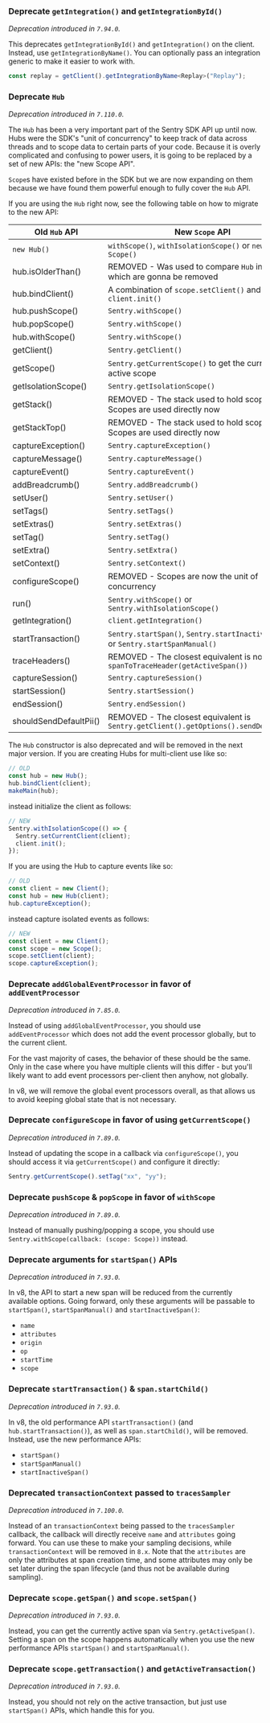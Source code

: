 ### Deprecate `getIntegration()` and `getIntegrationById()`

_Deprecation introduced in `7.94.0`._

This deprecates `getIntegrationById()` and `getIntegration()` on the client. Instead, use `getIntegrationByName()`. You can optionally pass an integration generic to make it easier to work with.

```TypeScript
const replay = getClient().getIntegrationByName<Replay>("Replay");
```

### Deprecate `Hub`

_Deprecation introduced in `7.110.0`._

The `Hub` has been a very important part of the Sentry SDK API up until now. Hubs were the SDK's "unit of concurrency"
to keep track of data across threads and to scope data to certain parts of your code. Because it is overly complicated
and confusing to power users, it is going to be replaced by a set of new APIs: the "new Scope API".

`Scope`s have existed before in the SDK but we are now expanding on them because we have found them powerful enough to
fully cover the `Hub` API.

If you are using the `Hub` right now, see the following table on how to migrate to the new API:

| Old `Hub` API          | New `Scope` API                                                                      |
| ---------------------- | ------------------------------------------------------------------------------------ |
| `new Hub()`            | `withScope()`, `withIsolationScope()` or `new Scope()`                               |
| hub.isOlderThan()      | REMOVED - Was used to compare `Hub` instances, which are gonna be removed            |
| hub.bindClient()       | A combination of `scope.setClient()` and `client.init()`                             |
| hub.pushScope()        | `Sentry.withScope()`                                                                 |
| hub.popScope()         | `Sentry.withScope()`                                                                 |
| hub.withScope()        | `Sentry.withScope()`                                                                 |
| getClient()            | `Sentry.getClient()`                                                                 |
| getScope()             | `Sentry.getCurrentScope()` to get the currently active scope                         |
| getIsolationScope()    | `Sentry.getIsolationScope()`                                                         |
| getStack()             | REMOVED - The stack used to hold scopes. Scopes are used directly now                |
| getStackTop()          | REMOVED - The stack used to hold scopes. Scopes are used directly now                |
| captureException()     | `Sentry.captureException()`                                                          |
| captureMessage()       | `Sentry.captureMessage()`                                                            |
| captureEvent()         | `Sentry.captureEvent()`                                                              |
| addBreadcrumb()        | `Sentry.addBreadcrumb()`                                                             |
| setUser()              | `Sentry.setUser()`                                                                   |
| setTags()              | `Sentry.setTags()`                                                                   |
| setExtras()            | `Sentry.setExtras()`                                                                 |
| setTag()               | `Sentry.setTag()`                                                                    |
| setExtra()             | `Sentry.setExtra()`                                                                  |
| setContext()           | `Sentry.setContext()`                                                                |
| configureScope()       | REMOVED - Scopes are now the unit of concurrency                                     |
| run()                  | `Sentry.withScope()` or `Sentry.withIsolationScope()`                                |
| getIntegration()       | `client.getIntegration()`                                                            |
| startTransaction()     | `Sentry.startSpan()`, `Sentry.startInactiveSpan()` or `Sentry.startSpanManual()`     |
| traceHeaders()         | REMOVED - The closest equivalent is now `spanToTraceHeader(getActiveSpan())`         |
| captureSession()       | `Sentry.captureSession()`                                                            |
| startSession()         | `Sentry.startSession()`                                                              |
| endSession()           | `Sentry.endSession()`                                                                |
| shouldSendDefaultPii() | REMOVED - The closest equivalent is `Sentry.getClient().getOptions().sendDefaultPii` |

The `Hub` constructor is also deprecated and will be removed in the next major version. If you are creating Hubs for
multi-client use like so:

```TypeScript
// OLD
const hub = new Hub();
hub.bindClient(client);
makeMain(hub);
```

instead initialize the client as follows:

```TypeScript
// NEW
Sentry.withIsolationScope(() => {
  Sentry.setCurrentClient(client);
  client.init();
});
```

If you are using the Hub to capture events like so:

```TypeScript
// OLD
const client = new Client();
const hub = new Hub(client);
hub.captureException();
```

instead capture isolated events as follows:

```TypeScript
// NEW
const client = new Client();
const scope = new Scope();
scope.setClient(client);
scope.captureException();
```

### Deprecate `addGlobalEventProcessor` in favor of `addEventProcessor`

_Deprecation introduced in `7.85.0`._

Instead of using `addGlobalEventProcessor`, you should use `addEventProcessor` which does not add the event processor
globally, but to the current client.

For the vast majority of cases, the behavior of these should be the same. Only in the case where you have multiple
clients will this differ - but you'll likely want to add event processors per-client then anyhow, not globally.

In v8, we will remove the global event processors overall, as that allows us to avoid keeping global state that is not
necessary.

### Deprecate `configureScope` in favor of using `getCurrentScope()`

_Deprecation introduced in `7.89.0`._

Instead of updating the scope in a callback via `configureScope()`, you should access it via `getCurrentScope()` and
configure it directly:

```js
Sentry.getCurrentScope().setTag("xx", "yy");
```

### Deprecate `pushScope` & `popScope` in favor of `withScope`

_Deprecation introduced in `7.89.0`._

Instead of manually pushing/popping a scope, you should use `Sentry.withScope(callback: (scope: Scope))` instead.

### Deprecate arguments for `startSpan()` APIs

_Deprecation introduced in `7.93.0`._

In v8, the API to start a new span will be reduced from the currently available options. Going forward, only these
arguments will be passable to `startSpan()`, `startSpanManual()` and `startInactiveSpan()`:

- `name`
- `attributes`
- `origin`
- `op`
- `startTime`
- `scope`

### Deprecate `startTransaction()` & `span.startChild()`

_Deprecation introduced in `7.93.0`._

In v8, the old performance API `startTransaction()` (and `hub.startTransaction()`), as well as `span.startChild()`, will
be removed. Instead, use the new performance APIs:

- `startSpan()`
- `startSpanManual()`
- `startInactiveSpan()`

### Deprecated `transactionContext` passed to `tracesSampler`

_Deprecation introduced in `7.100.0`._

Instead of an `transactionContext` being passed to the `tracesSampler` callback, the callback will directly receive `name` and `attributes` going forward. You can use these to make your sampling decisions, while `transactionContext` will be removed in `8.x`. Note that the `attributes` are only the attributes at span creation time, and some attributes may only be set later during the span lifecycle (and thus not be available during sampling).

### Deprecate `scope.getSpan()` and `scope.setSpan()`

_Deprecation introduced in `7.93.0`._

Instead, you can get the currently active span via `Sentry.getActiveSpan()`. Setting a span on the scope happens
automatically when you use the new performance APIs `startSpan()` and `startSpanManual()`.

### Deprecate `scope.getTransaction()` and `getActiveTransaction()`

_Deprecation introduced in `7.93.0`._

Instead, you should not rely on the active transaction, but just use `startSpan()` APIs, which handle this for you.
